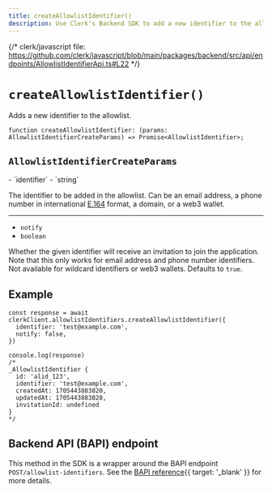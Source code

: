```yaml
---
title: createAllowlistIdentifier()
description: Use Clerk's Backend SDK to add a new identifier to the allowlist.
---
```


{/* clerk/javascript file: https://github.com/clerk/javascript/blob/main/packages/backend/src/api/endpoints/AllowlistIdentifierApi.ts#L22 */}

# `createAllowlistIdentifier()`

Adds a new identifier to the allowlist.

```tsx {{ prettier: false }}
function createAllowlistIdentifier: (params: AllowlistIdentifierCreateParams) => Promise<AllowlistIdentifier>;
```

## `AllowlistIdentifierCreateParams`

<Properties>
  - `identifier`
  - `string`

  The identifier to be added in the allowlist. Can be an email address, a phone number in international [E.164](https://en.wikipedia.org/wiki/E.164) format, a domain, or a web3 wallet.

  ---

  - `notify`
  - `boolean`

  Whether the given identifier will receive an invitation to join the application.  Note that this only works for email address and phone number identifiers. Not available for wildcard identifiers or web3 wallets. Defaults to `true`.
</Properties>

## Example

```tsx
const response = await clerkClient.allowlistIdentifiers.createAllowlistIdentifier({
  identifier: 'test@example.com',
  notify: false,
})

console.log(response)
/*
_AllowlistIdentifier {
  id: 'alid_123',
  identifier: 'test@example.com',
  createdAt: 1705443883820,
  updatedAt: 1705443883820,
  invitationId: undefined
}
*/
```

## Backend API (BAPI) endpoint

This method in the SDK is a wrapper around the BAPI endpoint `POST/allowlist-identifiers`. See the [BAPI reference](/docs/reference/backend-api/tag/Allow-list-Block-list#operation/CreateAllowlistIdentifier){{ target: '_blank' }} for more details.

